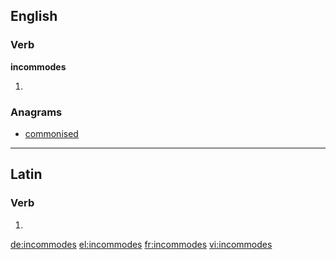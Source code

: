 ==English==

===Verb===
'''incommodes'''

# {{third-person singular of|incommode}}

===Anagrams===
* [[commonised#English|commonised]]

----

==Latin==

===Verb===
{{la-verb-form|incommodēs}}

# {{conjugation of|incommodo|incommodō|2|s|pres|act|sub|lang=la}}


[[de:incommodes]]
[[el:incommodes]]
[[fr:incommodes]]
[[vi:incommodes]]